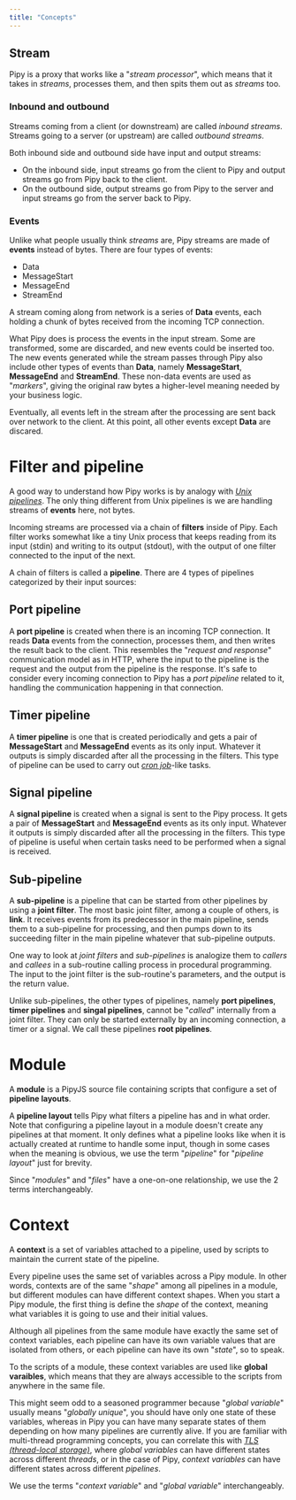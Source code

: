 ```yaml
---
title: "Concepts"
---
```



## Stream

Pipy is a proxy that works like a "_stream processor_", which means that it takes in _streams_, processes them, and then spits them out as _streams_ too.

### Inbound and outbound

Streams coming from a client (or downstream) are called _inbound streams_. Streams going to a server (or upstream) are called _outbound streams_.

<div style="text-align: center">
  <SvgStreams/>
</div>

Both inbound side and outbound side have input and output streams:

* On the inbound side, input streams go from the client to Pipy and output streams go from Pipy back to the client.
* On the outbound side, output streams go from Pipy to the server and input streams go from the server back to Pipy.

### Events

Unlike what people usually think _streams_ are, Pipy streams are made of **events** instead of bytes. There are four types of events:

* Data
* MessageStart
* MessageEnd
* StreamEnd

A stream coming along from network is a series of **Data** events, each holding a chunk of bytes received from the incoming TCP connection.

<div style="text-align: center">
  <SvgStreamInput/>
</div>

What Pipy does is process the events in the input stream. Some are transformed, some are discarded, and new events could be inserted too. The new events generated while the stream passes through Pipy also include other types of events than **Data**, namely **MessageStart**, **MessageEnd** and **StreamEnd**. These non-data events are used as "_markers_", giving the original raw bytes a higher-level meaning needed by your business logic.

<div style="text-align: center">
  <SvgStreamTransform/>
</div>

Eventually, all events left in the stream after the processing are sent back over network to the client. At this point, all other events except **Data** are discared.

<div style="text-align: center">
  <SvgStreamOutput/>
</div>

# Filter and pipeline

A good way to understand how Pipy works is by analogy with [_Unix pipelines_](https://en.wikipedia.org/wiki/Pipeline_(Unix)). The only thing different from Unix pipelines is we are handling streams of **events** here, not bytes.

Incoming streams are processed via a chain of **filters** inside of Pipy. Each filter works somewhat like a tiny Unix process that keeps reading from its input (stdin) and writing to its output (stdout), with the output of one filter connected to the input of the next. 

<div style="text-align: center">
  <SvgPipelineFilters/>
</div>

A chain of filters is called a **pipeline**. There are 4 types of pipelines categorized
by their input sources:

## Port pipeline

A **port pipeline** is created when there is an incoming TCP connection. It reads **Data** events from the connection, processes them, and then writes the result back to the client. This resembles the "_request and response_" communication model as in HTTP, where the input to the pipeline is the request and the output from the pipeline is the response. It's safe to consider every incoming connection to Pipy has a _port pipeline_ related to it, handling the communication happening in that connection.

## Timer pipeline

A **timer pipeline** is one that is created periodically and gets a pair of **MessageStart** and **MessageEnd** events as its only input. Whatever it outputs is simply discarded after all the processing in the filters. This type of pipeline can be used to carry out [_cron job_](https://en.wikipedia.org/wiki/Cron)-like tasks.

## Signal pipeline

A **signal pipeline** is created when a signal is sent to the Pipy process. It gets a pair of **MessageStart** and **MessageEnd** events as its only input. Whatever it outputs is simply discarded after all the processing in the filters. This type of pipeline is useful when certain tasks need to be performed when a signal is received.

## Sub-pipeline

A **sub-pipeline** is a pipeline that can be started from other pipelines by using a **joint filter**. The most basic joint filter, among a couple of others, is **link**. It receives events from its predecessor in the main pipeline, sends them to a sub-pipeline for processing, and then pumps down to its succeeding filter in the main pipeline whatever that sub-pipeline outputs.

<div style="text-align: center">
  <SvgSubPipeline/>
</div>

One way to look at _joint filters_ and _sub-pipelines_ is analogize them to _callers_ and _callees_ in a sub-routine calling process in procedural programming. The input to the joint filter is the sub-routine's parameters, and the output is the return value.

Unlike sub-pipelines, the other types of pipelines, namely **port pipelines**, **timer pipelines** and **singal pipelines**, cannot be "_called_" internally from a joint filter. They can only be started externally by an incoming connection, a timer or a signal. We call these pipelines **root pipelines**.

# Module

A **module** is a PipyJS source file containing scripts that configure a set of **pipeline layouts**.

A **pipeline layout** tells Pipy what filters a pipeline has and in what order. Note that configuring a pipeline layout in a module doesn't create any pipelines at that moment. It only defines what a pipeline looks like when it is actually created at runtime to handle some input, though in some cases when the meaning is obvious, we use the term "_pipeline_" for "_pipeline layout_" just for brevity.

Since "_modules_" and "_files_" have a one-on-one relationship, we use the 2 terms interchangeably.

# Context

A **context** is a set of variables attached to a pipeline, used by scripts to maintain the current state of the pipeline.

Every pipeline uses the same set of variables across a Pipy module. In other words, contexts are of the same "_shape_" among all pipelines in a module, but different modules can have different context shapes. When you start a Pipy module, the first thing is define the _shape_ of the context, meaning what variables it is going to use and their initial values.

Although all pipelines from the same module have exactly the same set of context variables, each pipeline can have its own variable values that are isolated from others, or each pipeline can have its own "_state_", so to speak.

<div style="text-align: center">
  <SvgModulePipelineContext/>
</div>

To the scripts of a module, these context variables are used like **global varaibles**, which means that they are always accessible to the scripts from anywhere in the same file.

This might seem odd to a seasoned programmer because "_global variable_" usually means "_globally unique_", you should have only one state of these variables, whereas in Pipy you can have many separate states of them depending on how many pipelines are currently alive. If you are familiar with multi-thread programming concepts, you can correlate this with [_TLS (thread-local storage)_](https://en.wikipedia.org/wiki/Thread-local_storage), where _global variables_ can have different states across different _threads_, or in the case of Pipy, _context variables_ can have different states across different _pipelines_.

We use the terms "_context variable_" and "_global variable_" interchangeably.
